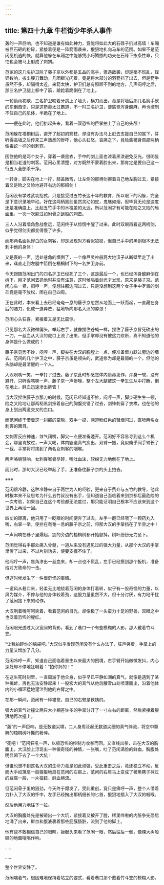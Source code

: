 ```yaml
---
---
---
```

title: 第四十九章 牛栏街少年杀人事件
---




轰的一声巨响，也不知道是谁有如此神力，竟能将如此大的石碌子扔过高墙！车厢被巨石砸的粉碎，紧接着便是一阵箭雨袭来，狠狠地扎向马车的范围。如果不是范闲见机逃的快，就算他躲在车厢之中能够凭小巧腾挪的功夫在石碌下拣条性命，只怕也会被马上射成了刺猬。

范家的这几名护卫除了藤子京以外都是五品的高手，骤遇敌袭，却是毫不慌乱，锃锃数响，拔出腰刀舞动，几团银光闪着，竟是将大部分的羽箭挡了出去，但是箭手虽然不多，却隔得太近，来箭太快，护卫们总有照顾不到的地方，几声闷哼之后，那三名护卫腿上都中了箭，踉跄着跪倒在了地上。

一轮箭雨初歇，三名护卫咬着牙跳上了墙头，横刀而出，竟是将墙后那几名箭手砍的东倒西歪，只是这箭毒太过霸道，不一时三名护卫，便感觉浑身酸麻，再也控制不住自己的肌体，半跪在了地上。

——便在此时，他们抬起头来，看着一双恐怖的巨掌拍上了自己的头颅！

范闲躲在梧桐树后，避开了起初的箭枝，却没有办法马上赶去支援自己的属下，耳听得高墙之后传来三声熟悉的惨呼，他心头狂怒，哀痛之下，竟险些被身周那两柄像毒蛇一样的剑刺穿。

困住他的是两个女子，穿着一袭黑衣，手中的剑上面也漆着黑漆避免反光，很明显是相当老道的刺客。范闲心里清楚，对方既然不蒙着脸出来，那肯定是要自己这一行五人全部杀干净。

一转身，脚尖在地上一拧，膝盖微弯，让左侧的那柄剑擦着自己地左胸过去，紧接着又是险之又险地避开右边的那把剑！

范闲没有学过武功招式，只是接受过五竹长达十年的教育，所以眼下的闪躲，完全是下意识里地举动。好在这两柄黑剑虽然灵动如蛇，鬼魅如烟，但毕竟无论是速度还是准确度上，比起五竹手中的木棍差的太远，所以范闲才有可能在险之又险的局面里，一次一次躲过如附骨之蛆般的刺击。

三人人沿着墙角愈战愈远，范闲终于从惊慌中醒了过来。此时双眼再看这两柄剑，似乎觉得剑尖都变得慢了许多。

而那两名面色惨白的女刺客，却是发现对方看似狼狈，但自己手中的黑剑根本无法刺中他的身体！

又是轰的一声，远处巷角的墙倒了，一个像巨灵神般高大地汉子从断壁里走了出来，迳直走到左腿中箭倒在梧桐树下的一名护卫身前。

今天跟随范闲出门的四名护卫已经死了三个，这是最后一个，也已经浑身酸麻倒在树下，刚才范闲去抓他时并没有注意，这时候隔着剑光才发现，原来是藤子京。范闲心头一紧，闷哼一声，便想往那边闯过去，只是没想到这两个女子手中歹毒的剑芒竟是毫不放松，困在自己四周。

正在此时，本来看上去已经奄奄一息的藤子京忽然从地面上一跃而起，一直藏在身后的腰刀，化成一道异芒，猛地斩向那名大汉的脖颈！

范闲心头狂喜，紧接着又是无比震惊。

只见那名大汉微微偏头，举起右手，就像捏住苍蝇一样，捏住了藤子京冒死砍出的一刀，一丝血从大汉的虎口上流了出来，但手掌却没有被这刀砍断，真不知道他的身体是什么做成的！

藤子京见势不妙，闷哼一声，脚尖在大汉的胸膛上一点，便准备借力跃过旁边的墙去。范闲的几个护卫之中，藤子京虽是领头的，武道修为却是最弱的一个，但他的头脑却是最清醒的一个人。

大汉咧嘴一笑，一拳打了过去。藤子京此时却感觉体内箭毒发作，浑身一软，没有避开，只听得喀喇一声，藤子京一声惨嚎，整个左大腿被这一拳生生从中打断，倒在地上，鲜血迅速渗出裤管！

当大汉捏住藤子京那刀的时候，范闲已经知道不妙，闷哼一声，脚步硬生生一顿，险之又险地让那两柄黑剑擦着自己的胸腹交错了过去，剑锋刺穿了衣襟，也在他的身上划出两道交叉的血口。

而范闲终于借着这一刹那的空隙，双手一捏，两道粉红色的轻烟闪过，直喷两名女刺客的面目。

女刺客反应神速，敛气闭嘴，脚尖一点便准备遁开。范闲好不容易寻到这么个机会，哪里肯放过，一声大喝，体内霸道真气疾出，双臂一振，竟似倏乎间手臂长了一截，手掌将将挨到了两名女刺客的咽喉。

两声咯喇轻响，女刺客喉骨尽碎，嘴吐血沫，软绵无力地倒在了地上。

而此时，那句大汉已经举起了手，正准备往藤子京的头上拍去。

※※※

范闲很冷静，这种冷静来自于两世为人的经验，更来自于费介与五竹的教导，他此时根本来不及思考为什么五竹叔没有出手，但知道自己面临着来到京都后最危险的一次考验，如果自己连这个考验都无法度过，那只能证明自己根本不应该来到这个世界上再活一回。

四丈的距离，他只用了一眨眼的时间便奔了过去，左手一翻已经喂了一颗药丸入嘴，右掌一举，便拦在奄奄一息的藤子京之前，将那大汉的手掌挡在了半空之中！

一声闷响在巷子里爆起，震的旁边的梧桐树都开始颤抖，树叶纷纷无力坠下。

范闲觉得右手那处痛入骨髓，一道从来没有遇见过的强大力量，从那个大汉的手掌里传了过来，不过片刻功夫，便要支撑不住了。

他闷哼一声，唇角渗出一丝血来，却一点也不慌乱，左手已经摸到那个扳机，准备给对方致命的一击。

但这时候发生了一件很奇怪的事情。

一道风从巷口来，轻柔无比地绕着范闲的身体打着转，似乎有一股奇怪的力量，以风为媒介，不停与他的身体较着劲，这股力量虽然不大，但十分讨厌，有力地干扰了范闲接下来的动作。

大汉咧着嘴呵呵笑着，看着范闲的目光，却像极了一头蛮力十足的野兽，双眼之中也泛着恐怖的腥红。

范闲眼光透过大汉宽阔的背影，看到了巷口一个有些模糊的人影，那人戴着竹斗笠。

“让我拍碎你的脑袋吧。”大汉似乎发现范闲没有什么办法了，狂声笑着，手掌上的力量又增加了几分。

范闲冷哼一声，知道自己面临着重生以来最大的困境，右手臂开始微微发抖，内心深处却不停地狂喊着：“拍你妈的！”

在这生死时刻里，一直周游于他全身，似乎早已平静如湖的真气，就像是遇到了某种挑衅，再也无法安静起来！一股宏大的真气从他后腰雪山处喷薄而出，沿着他体内的小循环猛地灌注到他的右臂之中。

在那一瞬间，范闲有一种错觉，自己的右臂是铁铸的。

强大的真气对撞让两只大小相差许多的手掌分开了一寸左右的距离，然后紧接着狠狠地再次撞上。

“轰”的一声巨响，是无数道尖啸，二人身周泛起无数道尖细的真气碎流，将空中飘舞的梧桐树叶撕的粉碎。

“死吧！”范闲狂吼一声，以极恐怖的控制力收拳而回，又直线出拳，击在大汉的胸腹上。大汉脸上浮现出一种很奇怪的神情，一张嘴，吐了范闲满脸的鲜血，胸腹处明显凹下去了一个大坑！

但谁也想不到这名大汉的生命力竟是如此顽强，受此重击之后，竟还稳立不动，反而大手如蒲扇一般狠狠地扇在范闲的右肩上，范闲的右肩马上变成了被黑瞎子抹过的豆腐一般，一片狼籍，鲜血横流。

但范闲骨子里的狠劲，今天终于爆发了，受此重创，竟只是痛呼一声，整个人借着力扑入了大汉的怀中，左手已经掏出那柄细长的匕首，狠狠地插入了大汉的咽喉。

然后他用力地往下一拉。

大汉的胸腹处先是被砸出一个大坑，紧接着又被开了膛，稀里哗啦的内脏争先恐后地涌了出来，鲜血和腹液裹着那些筋膜肠脏，流到了他的脚上。

他有些不敢相信自己的眼睛，抬起头来看了范闲一眼，然后往后一倒，像棵大树般砸的地面嗡嗡作响。

……

……

整个世界安静了。

范闲喘着气，很困难地保持着站立的姿式，看着巷口那个戴着竹斗笠的模糊人影。